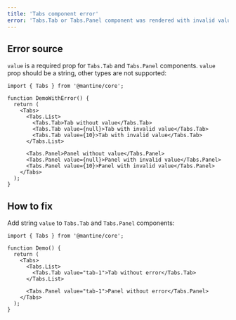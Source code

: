 ```yaml
---
title: 'Tabs component error'
error: 'Tabs.Tab or Tabs.Panel component was rendered with invalid value or without value'
---
```


## Error source

`value` is a required prop for `Tabs.Tab` and `Tabs.Panel` components.
`value` prop should be a string, other types are not supported:

```tsx
import { Tabs } from '@mantine/core';

function DemoWithError() {
  return (
    <Tabs>
      <Tabs.List>
        <Tabs.Tab>Tab without value</Tabs.Tab>
        <Tabs.Tab value={null}>Tab with invalid value</Tabs.Tab>
        <Tabs.Tab value={10}>Tab with invalid value</Tabs.Tab>
      </Tabs.List>

      <Tabs.Panel>Panel without value</Tabs.Panel>
      <Tabs.Panel value={null}>Panel with invalid value</Tabs.Panel>
      <Tabs.Panel value={10}>Panel with invalid value</Tabs.Panel>
    </Tabs>
  );
}
```

## How to fix

Add string `value` to `Tabs.Tab` and `Tabs.Panel` components:

```tsx
import { Tabs } from '@mantine/core';

function Demo() {
  return (
    <Tabs>
      <Tabs.List>
        <Tabs.Tab value="tab-1">Tab without error</Tabs.Tab>
      </Tabs.List>

      <Tabs.Panel value="tab-1">Panel without error</Tabs.Panel>
    </Tabs>
  );
}
```
